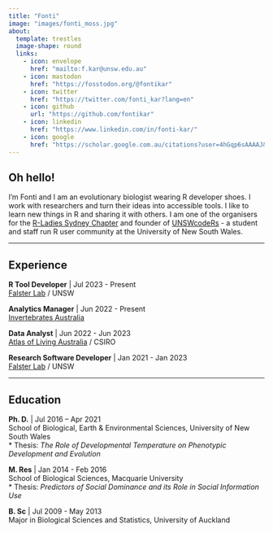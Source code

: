 ```yaml
---
title: "Fonti"
image: "images/fonti_moss.jpg"
about: 
  template: trestles
  image-shape: round
  links:
    - icon: envelope
      href: "mailto:f.kar@unsw.edu.au"
    - icon: mastodon
      href: "https://fosstodon.org/@fontikar"
    - icon: twitter
      href: "https://twitter.com/fonti_kar?lang=en"
    - icon: github
      url: "https://github.com/fontikar"
    - icon: linkedin
      href: "https://www.linkedin.com/in/fonti-kar/"
    - icon: google
      href: "https://scholar.google.com.au/citations?user=4hGqp6sAAAAJ&hl=en&inst=7289110936595769722"
---
```


:::{#hero-heading}

:::{.column-body-outset}

## Oh hello! 

I'm Fonti and I am an evolutionary biologist wearing R developer shoes. I work with researchers and turn their ideas into accessible tools. I like to learn new things in R and sharing it with others. I am one of the organisers for the [R-Ladies Sydney Chapter](https://rladiessydney.org/) and founder of [UNSWcodeRs](https://unsw-coders.netlify.app/) - a student and staff run R user community at the University of New South Wales.

-----------------------------------------------------------------------------

## Experience

**R Tool Developer** | Jul 2023 - Present  
[Falster Lab](https://danielfalster.com/) / UNSW

**Analytics Manager** | Jun 2022 - Present  
[Invertebrates Australia](https://invertebratesaustralia.org/)

**Data Analyst** | Jun 2022 - Jun 2023  
[Atlas of Living Australia](https://labs.ala.org.au/about.html) / CSIRO

**Research Software Developer** | Jan 2021 - Jan 2023  
[Falster Lab](https://danielfalster.com/)  / UNSW

-----------------------------------------------------------------------------

## Education

**Ph. D.** | Jul 2016 – Apr 2021  
School of Biological, Earth & Environmental Sciences, University of New South Wales  
  * Thesis: *The Role of Developmental Temperature on Phenotypic Development and Evolution*

**M. Res** | Jan 2014 - Feb 2016  
School of Biological Sciences, Macquarie University  
  * Thesis: *Predictors of Social Dominance and its Role in Social Information Use* 

**B. Sc** | Jul 2009 - May 2013  
Major in Biological Sciences and Statistics, University of Auckland

:::

:::
